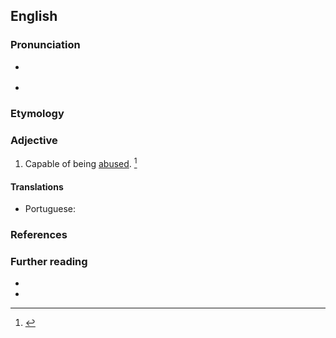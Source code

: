 ==English==

===Pronunciation===
* {{a|RP}} {{IPA|/əˈbjuː.zə.bl̩/|lang=en}}
* {{a|US}} {{IPA|/əˈbju.zə.bl̩/|lang=en}}

===Etymology===
{{suffix|abuse|able|lang=en}}

===Adjective===
{{en-adj}}

# Capable of being [[abuse]]d. {{defdate|First attested in the mid 17th century.}}<ref name=SOED>{{R:SOED5|page=10}}</ref>

====Translations====
{{trans-top|capable of being abused}}
* Portuguese: {{t|pt|abusável}}
{{trans-mid}}
{{trans-bottom}}

===References===
<references/>

===Further reading===
* {{R:Webster 1913}}
* {{R:Century 1911}}